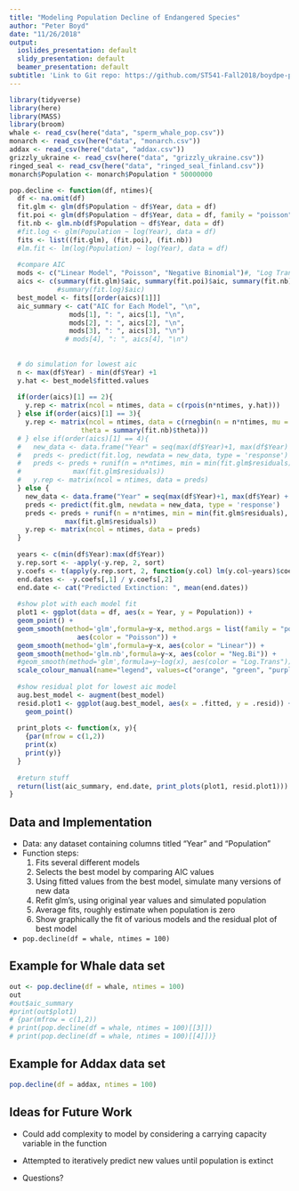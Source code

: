 ```yaml
---
title: "Modeling Population Decline of Endangered Species"
author: "Peter Boyd"
date: "11/26/2018"
output:
  ioslides_presentation: default
  slidy_presentation: default
  beamer_presentation: default
subtitle: 'Link to Git repo: https://github.com/ST541-Fall2018/boydpe-project-populationdecline'
--- 
```


```r
library(tidyverse)
library(here)
library(MASS)
library(broom)
whale <- read_csv(here("data", "sperm_whale_pop.csv"))
monarch <- read_csv(here("data", "monarch.csv"))
addax <- read_csv(here("data", "addax.csv"))
grizzly_ukraine <- read_csv(here("data", "grizzly_ukraine.csv"))
ringed_seal <- read_csv(here("data", "ringed_seal_finland.csv"))
monarch$Population <- monarch$Population * 50000000
```

```r

pop.decline <- function(df, ntimes){
  df <- na.omit(df)
  fit.glm <- glm(df$Population ~ df$Year, data = df)
  fit.poi <- glm(df$Population ~ df$Year, data = df, family = "poisson")
  fit.nb <- glm.nb(df$Population ~ df$Year, data = df)
  #fit.log <- glm(Population ~ log(Year), data = df)
  fits <- list((fit.glm), (fit.poi), (fit.nb))
  #lm.fit <- lm(log(Population) ~ log(Year), data = df)
  
  #compare AIC
  mods <- c("Linear Model", "Poisson", "Negative Binomial")#, "Log Transformation")
  aics <- c(summary(fit.glm)$aic, summary(fit.poi)$aic, summary(fit.nb)$aic)
            #summary(fit.log)$aic)
  best_model <- fits[[order(aics)[1]]]
  aic_summary <- cat("AIC for Each Model", "\n",
               mods[1], ": ", aics[1], "\n", 
               mods[2], ": ", aics[2], "\n",
               mods[3], ": ", aics[3], "\n")
              # mods[4], ": ", aics[4], "\n")
  
  
  # do simulation for lowest aic
  n <- max(df$Year) - min(df$Year) +1
  y.hat <- best_model$fitted.values
  
  if(order(aics)[1] == 2){
    y.rep <- matrix(ncol = ntimes, data = c(rpois(n*ntimes, y.hat)))
  } else if(order(aics)[1] == 3){
    y.rep <- matrix(ncol = ntimes, data = c(rnegbin(n = n*ntimes, mu = y.hat, 
                  theta = summary(fit.nb)$theta)))
  # } else if(order(aics)[1] == 4){
  #   new_data <- data.frame("Year" = seq(max(df$Year)+1, max(df$Year) + n*ntimes, 1))
  #   preds <- predict(fit.log, newdata = new_data, type = 'response')
  #   preds <- preds + runif(n = n*ntimes, min = min(fit.glm$residuals), max =  
  #             max(fit.glm$residuals))
  #   y.rep <- matrix(ncol = ntimes, data = preds) 
  } else {
    new_data <- data.frame("Year" = seq(max(df$Year)+1, max(df$Year) + n*ntimes, 1))
    preds <- predict(fit.glm, newdata = new_data, type = 'response')
    preds <- preds + runif(n = n*ntimes, min = min(fit.glm$residuals), max =  
              max(fit.glm$residuals))
    y.rep <- matrix(ncol = ntimes, data = preds)
  }
    
  years <- c(min(df$Year):max(df$Year))
  y.rep.sort <- -apply(-y.rep, 2, sort)
  y.coefs <- t(apply(y.rep.sort, 2, function(y.col) lm(y.col~years)$coef))
  end.dates <- -y.coefs[,1] / y.coefs[,2]
  end.date <- cat("Predicted Extinction: ", mean(end.dates))
  
  #show plot with each model fit
  plot1 <- ggplot(data = df, aes(x = Year, y = Population)) +
  geom_point() +
  geom_smooth(method='glm',formula=y~x, method.args = list(family = "poisson"), 
                 aes(color = "Poisson")) +
  geom_smooth(method='glm',formula=y~x, aes(color = "Linear")) + 
  geom_smooth(method='glm.nb',formula=y~x, aes(color = "Neg.Bi")) +
  #geom_smooth(method='glm',formula=y~log(x), aes(color = "Log.Trans")) +
  scale_colour_manual(name="legend", values=c("orange", "green", "purple", "yellow"))   + labs(x = "Year", y = "Population")
  
  #show residual plot for lowest aic model
  aug.best_model <- augment(best_model)
  resid.plot1 <- ggplot(aug.best_model, aes(x = .fitted, y = .resid)) +
    geom_point()
  
  print_plots <- function(x, y){
    {par(mfrow = c(1,2))
    print(x)
    print(y)}
  }
  
  #return stuff
  return(list(aic_summary, end.date, print_plots(plot1, resid.plot1)))
}
```



## Data and Implementation

- Data: any dataset containing columns titled "Year" and "Population"
- Function steps:
    1) Fits several different models
    2) Selects the best model by comparing AIC values
    3) Using fitted values from the best model, simulate many versions of new data
    4) Refit glm's, using original year values and simulated population
    5) Average fits, roughly estimate when population is zero
    5) Show graphically the fit of various models and the residual plot of best model
- `pop.decline(df = whale, ntimes = 100)`



## Example for Whale data set

```r
out <- pop.decline(df = whale, ntimes = 100)
out
#out$aic_summary
#print(out$plot1)
# {par(mfrow = c(1,2))
# print(pop.decline(df = whale, ntimes = 100)[[3]])
# print(pop.decline(df = whale, ntimes = 100)[[4]])}
```


## Example for Addax data set

```r
pop.decline(df = addax, ntimes = 100)
```

## Ideas for Future Work

- Could add complexity to model by considering a carrying capacity variable in the function
- Attempted to iteratively predict new values until population is extinct

- Questions?

